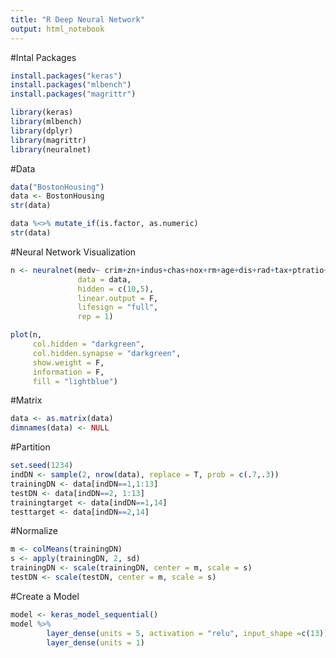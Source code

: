 ---
title: "R Deep Neural Network"
output: html_notebook
---

#Intal Packages
```{r}
install.packages("keras")
install.packages("mlbench")
install.packages("magrittr")
```


```{r}
library(keras)
library(mlbench)
library(dplyr)
library(magrittr)
library(neuralnet)
```

#Data
```{r}
data("BostonHousing")
data <- BostonHousing
str(data)
```

```{r}
data %<>% mutate_if(is.factor, as.numeric)
str(data)
```

#Neural Network Visualization
```{r}
n <- neuralnet(medv~ crim+zn+indus+chas+nox+rm+age+dis+rad+tax+ptratio+b+lstat,
               data = data, 
               hidden = c(10,5),
               linear.output = F,
               lifesign = "full",
               rep = 1)
```

```{r}
plot(n,
     col.hidden = "darkgreen",
     col.hidden.synapse = "darkgreen",
     show.weight = F,
     information = F,
     fill = "lightblue")
```


#Matrix
```{r}
data <- as.matrix(data)
dimnames(data) <- NULL
```


#Partition 
```{r}
set.seed(1234)
indDN <- sample(2, nrow(data), replace = T, prob = c(.7,.3))
trainingDN <- data[indDN==1,1:13]
testDN <- data[indDN==2, 1:13]
trainingtarget <- data[indDN==1,14]
testtarget <- data[indDN==2,14]
```

#Normalize
```{r}
m <- colMeans(trainingDN)
s <- apply(trainingDN, 2, sd)
trainingDN <- scale(trainingDN, center = m, scale = s)
testDN <- scale(testDN, center = m, scale = s)
```

#Create a Model
```{r}
model <- keras_model_sequential()
model %>% 
        layer_dense(units = 5, activation = "relu", input_shape =c(13)) %>% 
        layer_dense(units = 1)
```

